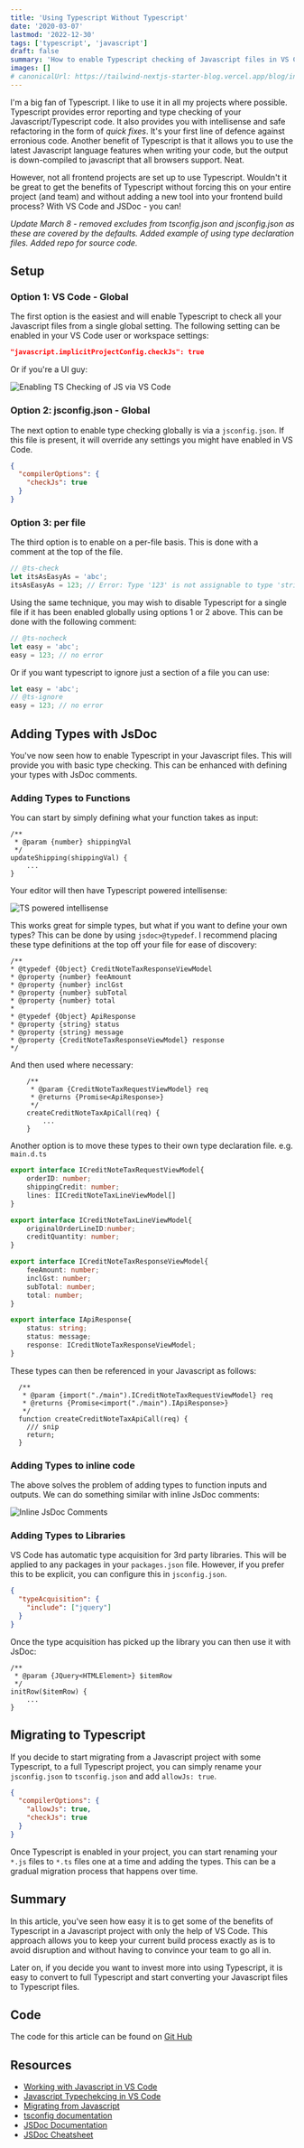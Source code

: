 ```yaml
---
title: 'Using Typescript Without Typescript'
date: '2020-03-07'
lastmod: '2022-12-30'
tags: ['typescript', 'javascript']
draft: false
summary: 'How to enable Typescript checking of Javascript files in VS Code with JSDoc.'
images: []
# canonicalUrl: https://tailwind-nextjs-starter-blog.vercel.app/blog/introducing-tailwind-nextjs-starter-blog
---
```


I'm a big fan of Typescript.  I like to use it in all my projects where possible.  Typescript provides error reporting and type checking of your Javascript/Typescript code.  It also provides you with intellisense and safe refactoring in the form of *quick fixes*.  It's your first line of defence against erronious code.  Another benefit of Typescript is that it allows you to use the latest Javascript language features when writing your code, but the output is down-compiled to javascript that all browsers support.  Neat.

However, not all frontend projects are set up to use Typescript.  Wouldn't it be great to get the benefits of Typescript without forcing this on your entire project (and team) and without adding a new tool into your frontend build process?  With VS Code and JSDoc - you can!

*Update March 8 - removed excludes from tsconfig.json and jsconfig.json as these are covered by the defaults.  Added example of using type declaration files.  Added repo for source code.*

## Setup

### Option 1: VS Code - Global

The first option is the easiest and will enable Typescript to check all your Javascript files from a single global setting.  The following setting can be enabled in your VS Code user or workspace settings:

```json
"javascript.implicitProjectConfig.checkJs": true
```

Or if you're a UI guy:

![Enabling TS Checking of JS via VS Code](/static/images/using-typescript-without-typescript/vscode-settings.png)

### Option 2: jsconfig.json - Global
The next option to enable type checking globally is via a `jsconfig.json`.  If this file is present, it will override any settings you might have enabled in VS Code.

```json
{
  "compilerOptions": {
    "checkJs": true
  }
}
```

### Option 3: per file
The third option is to enable on a per-file basis.  This is done with a comment at the top of the file.

```js
// @ts-check
let itsAsEasyAs = 'abc';
itsAsEasyAs = 123; // Error: Type '123' is not assignable to type 'string'
```

Using the same technique, you may wish to disable Typescript for a single file if it has been enabled globally using options 1 or 2 above.  This can be done with the following comment:

```js
// @ts-nocheck
let easy = 'abc';
easy = 123; // no error
```

Or if you want typescript to ignore just a section of a file you can use:

```js
let easy = 'abc';
// @ts-ignore
easy = 123; // no error

```

## Adding Types with JsDoc
You've now seen how to enable Typescript in your Javascript files.  This will provide you with basic type checking. This can be enhanced with defining your types with JsDoc comments.

### Adding Types to Functions
 
You can start by simply defining what your function takes as input:

```jsdoc
/**
 * @param {number} shippingVal
 */
updateShipping(shippingVal) {
    ...
}
```

Your editor will then have Typescript powered intellisense:

![TS powered intellisense](/static/images/using-typescript-without-typescript/ts-intellisense-2.png)

This works great for simple types, but what if you want to define your own types?  This can be done by using `jsdoc>@typedef`.  I recommend placing these type definitions at the top off your file for ease of discovery:

```jsdoc
/**
* @typedef {Object} CreditNoteTaxResponseViewModel
* @property {number} feeAmount
* @property {number} inclGst
* @property {number} subTotal
* @property {number} total
*
* @typedef {Object} ApiResponse
* @property {string} status
* @property {string} message
* @property {CreditNoteTaxResponseViewModel} response
*/
```

And then used where necessary:

```jsdoc
	/**
	 * @param {CreditNoteTaxRequestViewModel} req
	 * @returns {Promise<ApiResponse>}
	 */
	createCreditNoteTaxApiCall(req) {
        ...
	}
```

Another option is to move these types to their own type declaration file.  e.g. `main.d.ts`

```ts
export interface ICreditNoteTaxRequestViewModel{
    orderID: number;
    shippingCredit: number;
    lines: IICreditNoteTaxLineViewModel[]
}

export interface ICreditNoteTaxLineViewModel{
    originalOrderLineID:number;
    creditQuantity: number;
}

export interface ICreditNoteTaxResponseViewModel{
    feeAmount: number;
    inclGst: number;
    subTotal: number;
    total: number;
}

export interface IApiResponse{
    status: string;
    status: message;
    response: ICreditNoteTaxResponseViewModel;
}
```

These types can then be referenced in your Javascript as follows:

```jsdoc
  /**
   * @param {import("./main").ICreditNoteTaxRequestViewModel} req
   * @returns {Promise<import("./main").IApiResponse>}
   */
  function createCreditNoteTaxApiCall(req) {
    /// snip
    return;
  }
```

### Adding Types to inline code
The above solves the problem of adding types to function inputs and outputs.  We can do something similar with inline JsDoc comments:

![Inline JsDoc Comments](/static/images/using-typescript-without-typescript/ts-intellisense-inline.png)


### Adding Types to Libraries
VS Code has automatic type acquisition for 3rd party libraries.  This will be applied to any packages in your `packages.json` file.  However, if you prefer this to be explicit, you can configure this in `jsconfig.json`.

```json
{
  "typeAcquisition": {
    "include": ["jquery"]
  }
}
```

Once the type acquisition has picked up the library you can then use it with JsDoc:

```jsdoc
/**
 * @param {JQuery<HTMLElement>} $itemRow
 */
initRow($itemRow) {
    ...
}
```

## Migrating to Typescript
If you decide to start migrating from a Javascript project with some Typescript, to a full Typescript project, you can simply rename your `jsconfig.json` to `tsconfig.json` and add `allowJs: true`.

```json
{
  "compilerOptions": {
    "allowJs": true,
    "checkJs": true
  }
}
```

Once Typescript is enabled in your project, you can start renaming your `*.js` files to `*.ts` files one at a time and adding the types.  This can be a gradual migration process that happens over time.

## Summary
In this article, you've seen how easy it is to get some of the benefits of Typescript in a Javascript project with only the help of VS Code.  This approach allows you to keep your current build process exactly as is to avoid disruption and without having to convince your team to go all in.

Later on, if you decide you want to invest more into using Typescript, it is easy to convert to full Typescript and start converting your Javascript files to Typescript files.

## Code
The code for this article can be found on [Git Hub](https://github.com/danielmackay/using-typescript-without-typescript)


## Resources
- [Working with Javascript in VS Code](https://code.visualstudio.com/docs/nodejs/working-with-Javascript)
- [Javascript Typechekcing in VS Code](https://code.visualstudio.com/Docs/languages/Javascript#_type-checking)
- [Migrating from Javascript](https://www.Typescriptlang.org/docs/handbook/migrating-from-Javascript.html)
- [tsconfig documentation](https://www.Typescriptlang.org/docs/handbook/tsconfig-json.html)
- [JSDoc Documentation](https://jsdoc.app/)
- [JSDoc Cheatsheet](https://devhints.io/jsdoc)

